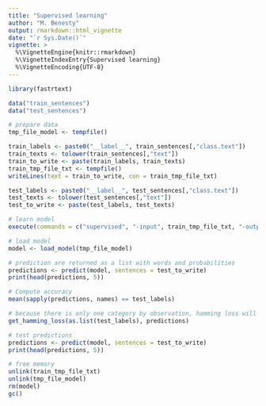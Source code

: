 ```yaml
---
title: "Supervised learning"
author: "M. Benesty"
output: rmarkdown::html_vignette
date: "`r Sys.Date()`"
vignette: >
  %\VignetteEngine{knitr::rmarkdown}
  %\VignetteIndexEntry{Supervised learning}
  %\VignetteEncoding{UTF-8}
---
```


```r
library(fastrtext)

data("train_sentences")
data("test_sentences")

# prepare data
tmp_file_model <- tempfile()

train_labels <- paste0("__label__", train_sentences[,"class.text"])
train_texts <- tolower(train_sentences[,"text"])
train_to_write <- paste(train_labels, train_texts)
train_tmp_file_txt <- tempfile()
writeLines(text = train_to_write, con = train_tmp_file_txt)

test_labels <- paste0("__label__", test_sentences[,"class.text"])
test_texts <- tolower(test_sentences[,"text"])
test_to_write <- paste(test_labels, test_texts)

# learn model
execute(commands = c("supervised", "-input", train_tmp_file_txt, "-output", tmp_file_model, "-dim", 20, "-lr", 1, "-epoch", 20, "-wordNgrams", 2, "-verbose", 1))

# load model
model <- load_model(tmp_file_model)

# prediction are returned as a list with words and probabilities
predictions <- predict(model, sentences = test_to_write)
print(head(predictions, 5))

# Compute accuracy
mean(sapply(predictions, names) == test_labels)

# because there is only one category by observation, hamming loss will be the same
get_hamming_loss(as.list(test_labels), predictions)

# test predictions
predictions <- predict(model, sentences = test_to_write)
print(head(predictions, 5))

# free memory
unlink(train_tmp_file_txt)
unlink(tmp_file_model)
rm(model)
gc()
```
